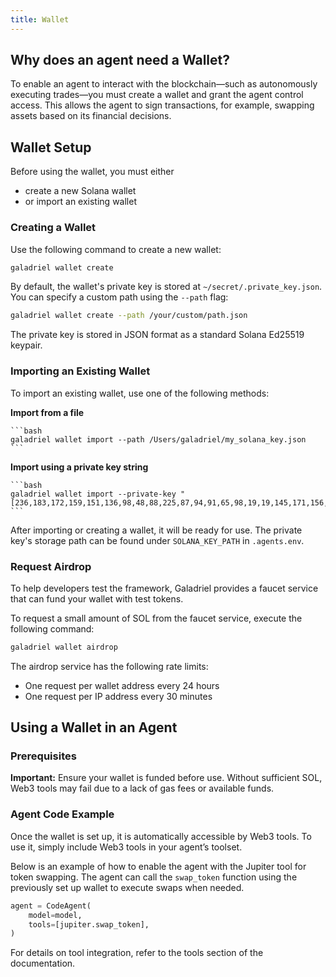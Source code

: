 ```yaml
---
title: Wallet
---
```

## Why does an agent need a Wallet?

To enable an agent to interact with the blockchain—such as autonomously executing trades—you must create a wallet and grant the agent control access. This allows the agent to sign transactions, for example, swapping assets based on its financial decisions.

## Wallet Setup

Before using the wallet, you must either

- create a new Solana wallet
- or import an existing wallet

### Creating a Wallet

Use the following command to create a new wallet:

```bash
galadriel wallet create
```

By default, the wallet's private key is stored at `~/secret/.private_key.json`. You can specify a custom path using the `--path` flag:

```bash
galadriel wallet create --path /your/custom/path.json
```

The private key is stored in JSON format as a standard Solana Ed25519 keypair.

### Importing an Existing Wallet

To import an existing wallet, use one of the following methods:

**Import from a file**

    ```bash
    galadriel wallet import --path /Users/galadriel/my_solana_key.json
    ```

**Import using a private key string**

    ```bash
    galadriel wallet import --private-key "[236,183,172,159,151,136,98,48,88,225,87,94,91,65,98,19,19,145,171,156,142,193,63,132,224,192,216,112,222,61,41,9,226,41,148,80,123,104,2,9,100,141,69,233,137,201,64,43,166,147,184,64,70,212,61,187,36,92,170,120,136,163,236,231]"
    ```


After importing or creating a wallet, it will be ready for use. The private key's storage path can be found under `SOLANA_KEY_PATH` in `.agents.env`.

### Request Airdrop

To help developers test the framework, Galadriel provides a faucet service that can fund your wallet with test tokens. 

To request a small amount of SOL from the faucet service, execute the following command:

```bash
galadriel wallet airdrop
```

The airdrop service has the following rate limits:
- One request per wallet address every 24 hours
- One request per IP address every 30 minutes

## Using a Wallet in an Agent

### Prerequisites

**Important:** Ensure your wallet is funded before use. Without sufficient SOL, Web3 tools may fail due to a lack of gas fees or available funds.

### Agent Code Example

Once the wallet is set up, it is automatically accessible by Web3 tools. To use it, simply include Web3 tools in your agent’s toolset.

Below is an example of how to enable the agent with the Jupiter tool for token swapping. The agent can call the `swap_token` function using the previously set up wallet to execute swaps when needed.

```python
agent = CodeAgent(
    model=model,
    tools=[jupiter.swap_token],
)
```

For details on tool integration, refer to the tools section of the documentation.